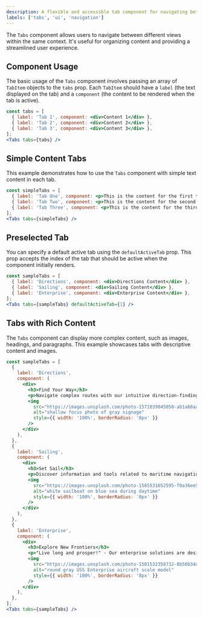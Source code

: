 ```yaml
---
description: A flexible and accessible tab component for navigating between views.
labels: ['tabs', 'ui', 'navigation']
---
```


The `Tabs` component allows users to navigate between different views within the same context. It's useful for organizing content and providing a streamlined user experience.

## Component Usage

The basic usage of the `Tabs` component involves passing an array of `TabItem` objects to the `tabs` prop. Each `TabItem` should have a `label` (the text displayed on the tab) and a `component` (the content to be rendered when the tab is active).

```jsx
const tabs = [
  { label: 'Tab 1', component: <div>Content 1</div> },
  { label: 'Tab 2', component: <div>Content 2</div> },
  { label: 'Tab 3', component: <div>Content 3</div> },
];
<Tabs tabs={tabs} />
```
## Simple Content Tabs
This example demonstrates how to use the `Tabs` component with simple text content in each tab.
```jsx
const simpleTabs = [
  { label: 'Tab One', component: <p>This is the content for the first tab.</p> },
  { label: 'Tab Two', component: <p>This is the content for the second tab.</p> },
  { label: 'Tab Three', component: <p>This is the content for the third tab.</p> }
];
<Tabs tabs={simpleTabs} />
```
## Preselected Tab
You can specify a default active tab using the `defaultActiveTab` prop. This prop accepts the index of the tab that should be active when the component initially renders.
```jsx
const sampleTabs = [
  { label: 'Directions', component: <div>Directions Content</div> },
  { label: 'Sailing', component: <div>Sailing Content</div> },
  { label: 'Enterprise', component: <div>Enterprise Content</div> },
];
<Tabs tabs={sampleTabs} defaultActiveTab={1} />
```
## Tabs with Rich Content
The `Tabs` component can display more complex content, such as images, headings, and paragraphs. This example showcases tabs with descriptive content and images.
```jsx
const sampleTabs = [
  {
    label: 'Directions',
    component: (
      <div>
        <h3>Find Your Way</h3>
        <p>Navigate complex routes with our intuitive direction-finding tools.</p>
        <img
          src="https://images.unsplash.com/photo-1571039045050-ab1a68aa8ec1?ixid=M3w3MDc2NDF8MHwxfHNlYXJjaHwxfHxVSSUyMHRhYnMlMjBuYXZpZ2F0aW9ufGVufDF8MHx8Ymx1ZXwxNzU3ODQ3NDg4fDA&ixlib=rb-4.1.0"
          alt="shallow focus photo of gray signage"
          style={{ width: '100%', borderRadius: '8px' }}
        />
      </div>
    ),
  },
  {
    label: 'Sailing',
    component: (
      <div>
        <h3>Set Sail</h3>
        <p>Discover information and tools related to maritime navigation.</p>
        <img
          src="https://images.unsplash.com/photo-1585531652595-f0a36ee5d021?ixid=M3w3MDc2NDF8MHwxfHNlYXJjaHw1fHxVSSUyMHRhYnMlMjBuYXZpZ2F0aW9ufGVufDF8MHx8Ymx1ZXwxNzU3ODQ3NDg4fDA&ixlib=rb-4.1.0"
          alt="white sailboat on blue sea during daytime"
          style={{ width: '100%', borderRadius: '8px' }}
        />
      </div>
    ),
  },
  {
    label: 'Enterprise',
    component: (
      <div>
        <h3>Explore New Frontiers</h3>
        <p>"Live long and prosper!" - Our enterprise solutions are designed for large-scale operations.</p>
        <img
          src="https://images.unsplash.com/photo-1501532358732-8b50b34df1c4?ixid=M3w3MDc2NDF8MHwxfHNlYXJjaHw5fHxVSSUyMHRhYnMlMjBuYXZpZ2F0aW9ufGVufDF8MHx8Ymx1ZXwxNzU3ODQ3NDg4fDA&ixlib=rb-4.1.0"
          alt="round gray USS Enterprise aircraft scale model"
          style={{ width: '100%', borderRadius: '8px' }}
        />
      </div>
    ),
  },
];
<Tabs tabs={sampleTabs} />